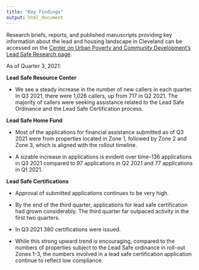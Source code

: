 ```yaml
---
title: "Key Findings"
output: html_document
---
```


Research briefs, reports, and published manuscripts providing key information about the lead and housing landscape in Cleveland can be accessed on the [Center on Urban Poverty and Community Development's Lead Safe Research page](https://case.edu/socialwork/povertycenter/our-work/lead-safe-research).

As of Quarter 3, 2021:

**Lead Safe Resource Center**

* We see a steady increase in the number of new callers in each quarter. In Q3 2021, there were 1,026 callers, up from 717 in Q2 2021. The majority of callers were seeking assistance related to the Lead Safe Ordinance and the Lead Safe Certification process.

**Lead Safe Home Fund**

* Most of the applications for financial assistance submitted as of Q3 2021 were from properties located in Zone 1, followed by Zone 2 and Zone 3, which is aligned with the rollout timeline.


* A sizable increase in applications is evident over time–136 applications in Q3 2021 compared to 97 applications in Q2 2021 and 77 applications in Q1 2021.


**Lead Safe Certifications**

* Approval of submitted applications continues to be very high.

* By the end of the third quarter, applications for lead safe certification had grown considerably. The third quarter far outpaced activity in the first two quarters.

* In Q3 2021 380 certifications were issued.

* While this strong upward trend is encouraging, compared to the numbers of properties subject to the Lead Safe ordinance in roll-out Zones 1-3, the numbers involved in a lead safe certification application continue to reflect low compliance. 